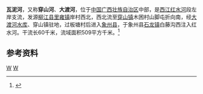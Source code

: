 {{Infobox River
  | river_name      = 瓦泥河
  | image_name      = 
  | image_size      = 
  | caption         = 
  | origin          = [[广西壮族自治区|广西壮族自治区]][[柳江县|柳江县]][[里雍镇|里雍镇]]岸村西北
  | mouth           = 广西壮族自治区[[象州县|象州县]][[石龙镇_(象州县)|石龙镇]]白藤沟[[红水河|红水河]]{{coord|23|51|43|N|109|27|58|E}}
  | basin_countries = {{PRC}}
  | length          = 60 km
  | elevation       = 
  | mouth_elevation = 
  | discharge       =
  | watershed       = 509 km<sup>2</sup>
}}
'''瓦泥河'''，又称'''穿山河'''、'''大渡河'''，位于[[中国|中国]][[广西壮族自治区|广西壮族自治区]]中部，是[[西江|西江]][[红水河|红水河]]段左岸支流，发源[[柳江县|柳江县]][[里雍镇|里雍镇]]岸村西北，西北流至[[穿山镇|穿山镇]]木困村山脚屯折向南，经[[大渡河水库|大渡河水库]]、穿山镇驻地，过板塘村后进入[[象州县|象州县]]，于象州县[[石龙镇_(象州县)|石龙镇]]白藤沟西注入红水河。干流长60千米，流域面积509平方千米。<ref name="中国河湖大典">{{cite book zh |author=《[[中国河湖大典|中国河湖大典]]》编纂委员会 |title=《中国河湖大典·珠江卷》 |format=M |edition=1 |location=北京 |publisher=中国水利水电出版社 |date=2013年1月 |pages=87页 |id= ISBN 978-7-5170-0561-2}}</ref>

==参考资料==
{{reflist}}

[[Category:紅水河水系|W]]
[[Category:广西河流|W]]